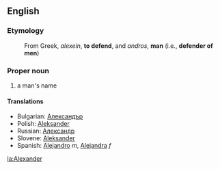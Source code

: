 ==English==

<!-- ===Pronunciation===
*[[w:AHD|AHD]]: 
*[[w:IPA|IPA]]: 
*[[w:SAMPA|SAMPA]]: -->

===Etymology===

:From Greek, ''alexein'', '''to defend''', and ''andros'', '''man''' (i.e., '''defender of men''')

===Proper noun===
# a man's name

====Translations====
*Bulgarian: [[Александър]]
*Polish: [[Aleksander]]
*Russian: [[Александр]]
*Slovene: [[Aleksander]]
*Spanish: [[Alejandro]] ''m'', [[Alejandra]] ''f''

[[la:Alexander]]
